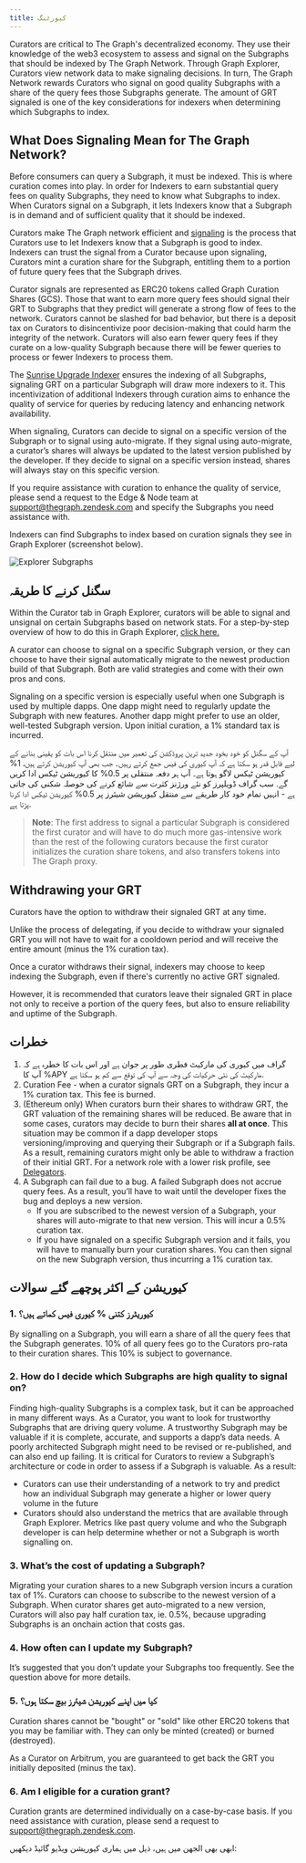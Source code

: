 ```yaml
---
title: کیورٹنگ
---
```


Curators are critical to The Graph's decentralized economy. They use their knowledge of the web3 ecosystem to assess and signal on the Subgraphs that should be indexed by The Graph Network. Through Graph Explorer, Curators view network data to make signaling decisions. In turn, The Graph Network rewards Curators who signal on good quality Subgraphs with a share of the query fees those Subgraphs generate. The amount of GRT signaled is one of the key considerations for indexers when determining which Subgraphs to index.

## What Does Signaling Mean for The Graph Network?

Before consumers can query a Subgraph, it must be indexed. This is where curation comes into play. In order for Indexers to earn substantial query fees on quality Subgraphs, they need to know what Subgraphs to index. When Curators signal on a Subgraph, it lets Indexers know that a Subgraph is in demand and of sufficient quality that it should be indexed.

Curators make The Graph network efficient and [signaling](#how-to-signal) is the process that Curators use to let Indexers know that a Subgraph is good to index. Indexers can trust the signal from a Curator because upon signaling, Curators mint a curation share for the Subgraph, entitling them to a portion of future query fees that the Subgraph drives.

Curator signals are represented as ERC20 tokens called Graph Curation Shares (GCS). Those that want to earn more query fees should signal their GRT to Subgraphs that they predict will generate a strong flow of fees to the network. Curators cannot be slashed for bad behavior, but there is a deposit tax on Curators to disincentivize poor decision-making that could harm the integrity of the network. Curators will also earn fewer query fees if they curate on a low-quality Subgraph because there will be fewer queries to process or fewer Indexers to process them.

The [Sunrise Upgrade Indexer](/archived/sunrise/#what-is-the-upgrade-indexer) ensures the indexing of all Subgraphs, signaling GRT on a particular Subgraph will draw more indexers to it. This incentivization of additional Indexers through curation aims to enhance the quality of service for queries by reducing latency and enhancing network availability.

When signaling, Curators can decide to signal on a specific version of the Subgraph or to signal using auto-migrate. If they signal using auto-migrate, a curator’s shares will always be updated to the latest version published by the developer. If they decide to signal on a specific version instead, shares will always stay on this specific version.

If you require assistance with curation to enhance the quality of service, please send a request to the Edge & Node team at support@thegraph.zendesk.com and specify the Subgraphs you need assistance with.

Indexers can find Subgraphs to index based on curation signals they see in Graph Explorer (screenshot below).

![Explorer Subgraphs](/img/explorer-subgraphs.png)

## سگنل کرنے کا طریقہ

Within the Curator tab in Graph Explorer, curators will be able to signal and unsignal on certain Subgraphs based on network stats. For a step-by-step overview of how to do this in Graph Explorer, [click here.](/subgraphs/explorer/)

A curator can choose to signal on a specific Subgraph version, or they can choose to have their signal automatically migrate to the newest production build of that Subgraph. Both are valid strategies and come with their own pros and cons.

Signaling on a specific version is especially useful when one Subgraph is used by multiple dapps. One dapp might need to regularly update the Subgraph with new features. Another dapp might prefer to use an older, well-tested Subgraph version. Upon initial curation, a 1% standard tax is incurred.

آپ کے سگنل کو خود بخود جدید ترین پروڈکشن کی تعمیر میں منتقل کرنا اس بات کو یقینی بنانے کے لیے قابل قدر ہو سکتا ہے کہ آپ کیوری کی فیس جمع کرتے رہیں۔ جب بھی آپ کیوریشن کرتے ہیں، 1% کیوریشن ٹیکس لاگو ہوتا ہے۔ آپ ہر دفعہ منتقلی پر 0.5% کا کیوریشن ٹیکس ادا کریں گے. سب گراف ڈویلپرز کو نئے ورژنز کثرت سے شائع کرنے کی حوصلہ شکنی کی جاتی ہے - انہیں تمام خود کار طریقے سے منتقل کیوریشن شیئرز پر 0.5% کیوریشن ٹیکس ادا کرنا پڑتا ہے.

> **Note**: The first address to signal a particular Subgraph is considered the first curator and will have to do much more gas-intensive work than the rest of the following curators because the first curator initializes the curation share tokens, and also transfers tokens into The Graph proxy.

## Withdrawing your GRT

Curators have the option to withdraw their signaled GRT at any time.

Unlike the process of delegating, if you decide to withdraw your signaled GRT you will not have to wait for a cooldown period and will receive the entire amount (minus the 1% curation tax).

Once a curator withdraws their signal, indexers may choose to keep indexing the Subgraph, even if there's currently no active GRT signaled.

However, it is recommended that curators leave their signaled GRT in place not only to receive a portion of the query fees, but also to ensure reliability and uptime of the Subgraph.

## خطرات

1. گراف میں کیوری کی مارکیٹ فطری طور پر جوان ہے اور اس بات کا خطرہ ہے کہ آپ کا %APY مارکیٹ کی نئی حرکیات کی وجہ سے آپ کی توقع سے کم ہو سکتا ہے.
2. Curation Fee - when a curator signals GRT on a Subgraph, they incur a 1% curation tax. This fee is burned.
3. (Ethereum only) When curators burn their shares to withdraw GRT, the GRT valuation of the remaining shares will be reduced. Be aware that in some cases, curators may decide to burn their shares **all at once**. This situation may be common if a dapp developer stops versioning/improving and querying their Subgraph or if a Subgraph fails. As a result, remaining curators might only be able to withdraw a fraction of their initial GRT. For a network role with a lower risk profile, see [Delegators](/resources/roles/delegating/delegating/).
4. A Subgraph can fail due to a bug. A failed Subgraph does not accrue query fees. As a result, you’ll have to wait until the developer fixes the bug and deploys a new version.
   - If you are subscribed to the newest version of a Subgraph, your shares will auto-migrate to that new version. This will incur a 0.5% curation tax.
   - If you have signaled on a specific Subgraph version and it fails, you will have to manually burn your curation shares. You can then signal on the new Subgraph version, thus incurring a 1% curation tax.

## کیوریشن کے اکثر پوچھے گئے سوالات

### 1. کیوریٹرز کتنی % کیوری فیس کماتے ہیں؟

By signalling on a Subgraph, you will earn a share of all the query fees that the Subgraph generates. 10% of all query fees go to the Curators pro-rata to their curation shares. This 10% is subject to governance.

### 2. How do I decide which Subgraphs are high quality to signal on?

Finding high-quality Subgraphs is a complex task, but it can be approached in many different ways. As a Curator, you want to look for trustworthy Subgraphs that are driving query volume. A trustworthy Subgraph may be valuable if it is complete, accurate, and supports a dapp’s data needs. A poorly architected Subgraph might need to be revised or re-published, and can also end up failing. It is critical for Curators to review a Subgraph’s architecture or code in order to assess if a Subgraph is valuable. As a result:

- Curators can use their understanding of a network to try and predict how an individual Subgraph may generate a higher or lower query volume in the future
- Curators should also understand the metrics that are available through Graph Explorer. Metrics like past query volume and who the Subgraph developer is can help determine whether or not a Subgraph is worth signalling on.

### 3. What’s the cost of updating a Subgraph?

Migrating your curation shares to a new Subgraph version incurs a curation tax of 1%. Curators can choose to subscribe to the newest version of a Subgraph. When curator shares get auto-migrated to a new version, Curators will also pay half curation tax, ie. 0.5%, because upgrading Subgraphs is an onchain action that costs gas.

### 4. How often can I update my Subgraph?

It’s suggested that you don’t update your Subgraphs too frequently. See the question above for more details.

### 5. کیا میں اپنے کیوریشن شیئرز بیچ سکتا ہوں؟

Curation shares cannot be "bought" or "sold" like other ERC20 tokens that you may be familiar with. They can only be minted (created) or burned (destroyed).

As a Curator on Arbitrum, you are guaranteed to get back the GRT you initially deposited (minus the tax).

### 6. Am I eligible for a curation grant?

Curation grants are determined individually on a case-by-case basis. If you need assistance with curation, please send a request to support@thegraph.zendesk.com.

ابھی بھی الجھن میں ہیں، ذیل میں ہماری کیوریشن ویڈیو گائیڈ دیکھیں:

<VideoEmbed title="How to Curate a Subgraph" youtube="VytTEcf0dxQ" />
